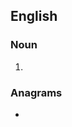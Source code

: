 ==English==

===Noun===
{{head|en|noun plural form}}

# {{plural of|tarse|lang=en}}

===Anagrams===
* {{anagrams|en|Saters|TASers|Tasers|Tesars|assert|asters|reasts|setars|stares|stears|tasers}}